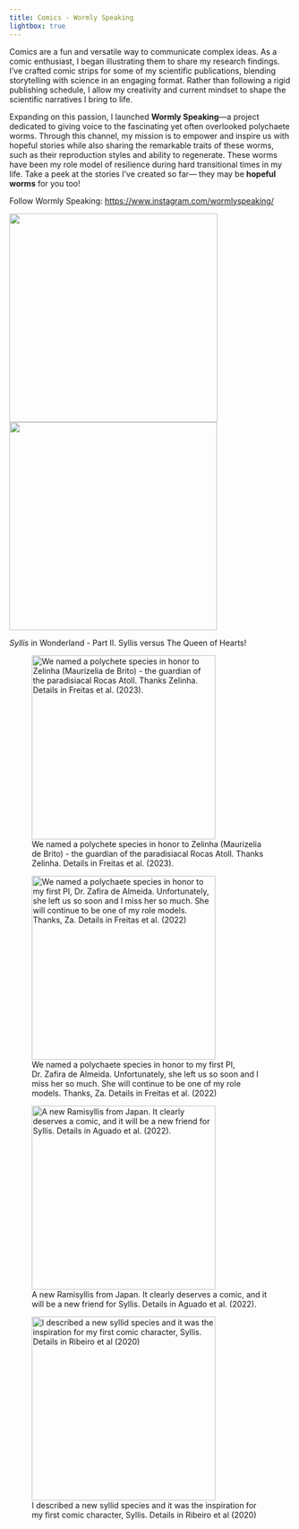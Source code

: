 ```yaml
---
title: Comics - Wormly Speaking
lightbox: true
---
```


Comics are a fun and versatile way to communicate complex ideas. As a comic enthusiast, I began illustrating them to share my research findings. I’ve crafted comic strips for some of my scientific publications, blending storytelling with science in an engaging format. Rather than following a rigid publishing schedule, I allow my creativity and current mindset to shape the scientific narratives I bring to life.

Expanding on this passion, I launched **Wormly Speaking**—a project dedicated to giving voice to the fascinating yet often overlooked polychaete worms. Through this channel, my mission is to empower and inspire us with hopeful stories while also sharing the remarkable traits of these worms, such as their reproduction styles and ability to regenerate. These worms have been my role model of resilience during hard transitional times in my life. Take a peek at the stories I’ve created so far— they may be **hopeful worms** for you too!

Follow Wormly Speaking: <https://www.instagram.com/wormlyspeaking/>

![](images/syllonderland-II-1-01.jpg){width="372"}![](images/syllonderland-II-2.jpg){width="371"}

*Syllis* in Wonderland - Part II. Syllis versus The Queen of Hearts!

::: {layout-nrow="2" layout-valign="bottom"}
![We named a polychete species in honor to Zelinha (Maurizelia de Brito) - the guardian of the paradisiacal Rocas Atoll. Thanks Zelinha. Details in Freitas et al. (2023).](Dzelinhae.jpg){group="my-gallery" height="328px"}

![We named a polychaete species in honor to my first PI, Dr. Zafira de Almeida. Unfortunately, she left us so soon and I miss her so much. She will continue to be one of my role models. Thanks, Za. Details in Freitas et al. (2022)](Kzafirae.jpg){group="my-gallery" height="328px"}

![A new Ramisyllis from Japan. It clearly deserves a comic, and it will be a new friend for Syllis. Details in Aguado et al. (2022).](Ramibutts.jpg){group="my-gallery" height="328px"}

![I described a new syllid species and it was the inspiration for my first comic character, Syllis. Details in Ribeiro et al (2020)](Smalaheart.jpg){group="my-gallery" height="328px"}
:::
